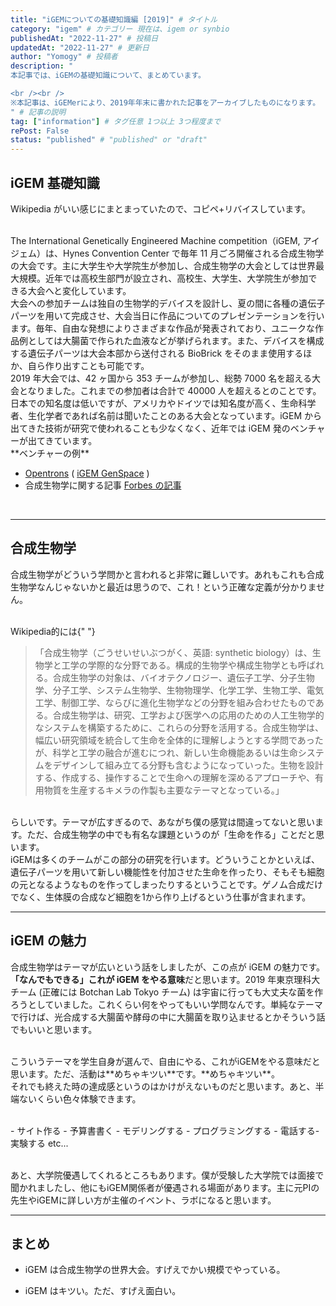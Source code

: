 ```yaml
---
title: "iGEMについての基礎知識編 [2019]" # タイトル
category: "igem" # カテゴリー 現在は、igem or synbio
publishedAt: "2022-11-27" # 投稿日
updatedAt: "2022-11-27" # 更新日
author: "Yomogy" # 投稿者
description: "
本記事では、iGEMの基礎知識について、まとめています。

<br /><br />
※本記事は、iGEMerにより、2019年年末に書かれた記事をアーカイブしたものになります。
" # 記事の説明
tag: ["information"] # タグ任意 1つ以上 3つ程度まで
rePost: False
status: "published" # "published" or "draft"
---
```


## iGEM 基礎知識

Wikipedia がいい感じにまとまっていたので、コピペ+リバイスしています。

<br />
The International Genetically Engineered Machine competition（iGEM, アイジェム）は、Hynes
Convention Center で毎年 11 月ごろ開催される合成生物学の大会です。主に大学生や大学院生が参加し、合成生物学の大会としては世界最大規模。近年では高校生部門が設立され、高校生、大学生、大学院生が参加できる大会へと変化しています。

<br />
大会への参加チームは独自の生物学的デバイスを設計し、夏の間に各種の遺伝子パーツを用いて完成させ、大会当日に作品についてのプレゼンテーションを行います。毎年、自由な発想によりさまざまな作品が発表されており、ユニークな作品例としては大腸菌で作られた血液などが挙げられます。また、デバイスを構成する遺伝子パーツは大会本部から送付される
BioBrick をそのまま使用するほか、自ら作り出すことも可能です。

<br />
2019 年大会では、42 ヶ国から 353 チームが参加し、総勢 7000 名を超える大会となりました。これまでの参加者は合計で
40000 人を超えるとのことです。日本での知名度は低いですが、アメリカやドイツでは知名度が高く、生命科学者、生化学者であれば名前は聞いたことのある大会となっています。iGEM
から出てきた技術が研究で使われることも少なくなく、近年では iGEM 発のベンチャーが出てきています。

<br />
**ベンチャーの例**

- [Opentrons](https://opentrons.com/) ( [iGEM GenSpace](https://2014.igem.org/Team:Genspace/Project/Opentrons-Robot) )
- 合成生物学に関する記事 [Forbes の記事](https://forbesjapan.com/articles/detail/29834/page1)

<br />

---

## 合成生物学

合成生物学がどういう学問かと言われると非常に難しいです。あれもこれも合成生物学なんじゃないかと最近は思うので、これ！という正確な定義が分かりません。

<br />
Wikipedia的には{" "}

> 「合成生物学（ごうせいせいぶつがく、英語: synthetic biology）は、生物学と工学の学際的な分野である。構成的生物学や構成生物学とも呼ばれる。合成生物学の対象は、バイオテクノロジー、遺伝子工学、分子生物学、分子工学、システム生物学、生物物理学、化学工学、生物工学、電気工学、制御工学、ならびに進化生物学などの分野を組み合わせたものである。合成生物学は、研究、工学および医学への応用のための人工生物学的なシステムを構築するために、これらの分野を活用する。合成生物学は、幅広い研究領域を統合して生命を全体的に理解しようとする学問であったが、科学と工学の融合が進むにつれ、新しい生命機能あるいは生命システムをデザインして組み立てる分野も含むようになっていった。生物を設計する、作成する、操作することで生命への理解を深めるアプローチや、有用物質を生産するキメラの作製も主要なテーマとなっている。」

<br />
らしいです。テーマが広すぎるので、あながち僕の感覚は間違ってないと思います。ただ、合成生物学の中でも有名な課題というのが「生命を作る」ことだと思います。

<br />
iGEMは多くのチームがこの部分の研究を行います。どういうことかといえば、遺伝子パーツを用いて新しい機能性を付加させた生命を作ったり、そもそも細胞の元となるようなものを作ってしまったりするということです。ゲノム合成だけでなく、生体膜の合成など細胞を1から作り上げるという仕事が含まれます。

---

## iGEM の魅力

合成生物学はテーマが広いという話をしましたが、この点が iGEM の魅力です。**「なんでもできる」これが iGEM をやる意味**だと思います。2019 年東京理科大チーム (正確には Botchan Lab Tokyo チーム) は宇宙に行っても大丈夫な菌を作ろうとしていました。これくらい何をやってもいい学問なんです。単純なテーマで行けば、光合成する大腸菌や酵母の中に大腸菌を取り込ませるとかそういう話でもいいと思います。

<br />
こういうテーマを学生自身が選んで、自由にやる、これがiGEMをやる意味だと思います。ただ、活動は**めちゃキツい**です。**めちゃキツい**。

<br />
それでも終えた時の達成感というのはかけがえないものだと思います。あと、半端ないくらい色々体験できます。

<br />- サイト作る - 予算書書く - モデリングする - プログラミングする -
電話する- 実験する etc...

<br />
あと、大学院優遇してくれるところもあります。僕が受験した大学院では面接で聞かれましたし、他にもiGEM関係者が優遇される場面があります。主に元PIの先生やiGEMに詳しい方が主催のイベント、ラボになると思います。

---

## まとめ

- iGEM は合成生物学の世界大会。すげえでかい規模でやっている。

- iGEM はキツい。ただ、すげえ面白い。

